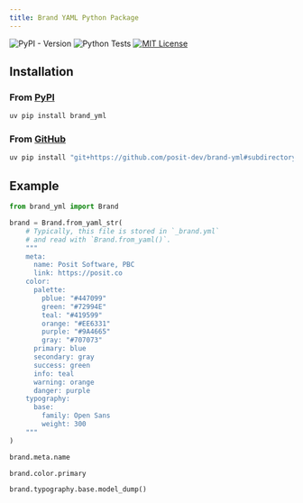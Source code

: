 ```yaml
---
title: Brand YAML Python Package
---
```


<img alt="PyPI - Version" src="https://img.shields.io/pypi/v/brand_yml?logo=python&logoColor=white&color=orange">
<img src="https://github.com/posit-dev/brand-yml/actions/workflows/py-test.yml/badge.svg?branch=main" alt="Python Tests">
<a href="https://choosealicense.com/licenses/mit/"><img src="https://img.shields.io/badge/License-MIT-blue.svg" alt="MIT License"></a>

## Installation

### From [PyPI](https://pypi.org/project/brand-yml/)

```bash
uv pip install brand_yml
```

### From [GitHub](https://github.com/posit-dev/brand-yml)

```bash
uv pip install "git+https://github.com/posit-dev/brand-yml#subdirectory=pkg-py"
```

## Example

```python
from brand_yml import Brand

brand = Brand.from_yaml_str(
    # Typically, this file is stored in `_brand.yml`
    # and read with `Brand.from_yaml()`.
    """
    meta:
      name: Posit Software, PBC
      link: https://posit.co
    color:
      palette:
        pblue: "#447099"
        green: "#72994E"
        teal: "#419599"
        orange: "#EE6331"
        purple: "#9A4665"
        gray: "#707073"
      primary: blue
      secondary: gray
      success: green
      info: teal
      warning: orange
      danger: purple
    typography:
      base:
        family: Open Sans
        weight: 300
    """
)
```

```python
brand.meta.name
```

```python
brand.color.primary
```

```python
brand.typography.base.model_dump()
```
